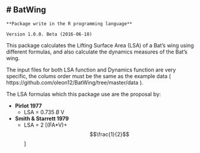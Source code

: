 # BatWing
---
```
**Package write in the R programming language**
```
```
Version 1.0.0. Beta (2016-06-10)
```

This package calculates the Lifting Surface Area (LSA) of a Bat's wing using different formulas, and also calculate the dynamics measures of the Bat's wing.

The input files for both LSA function and Dynamics function are very specific, the colums order must be the same as the example data ( https://github.com/oleon12/BatWing/tree/master/data ).

The LSA formulas which this package use are the proposal by:

- **Pirlot 1977**
  + LSA = 0.735 *B *V
- **Smith & Starrett 1979**
  + LSA = 2 [(FA*V)+ $$\frac{1}{2}$$]
